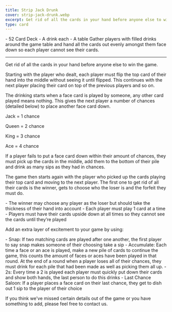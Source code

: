```yaml
---
title: Strip Jack Drunk
cover: strip-jack-drunk.webp
excerpt: Get rid of all the cards in your hand before anyone else to win the game.
type: card
---
```


<GameHero
  cover="/BeerGoggleGames/images/strip-jack-drunk.webp"
  alt="Strip Jack Drunk"
/>

<GameSection title="Equipment" icon="/BeerGoggleGames/images/liquor.webp">
-   52 Card Deck
-   A drink each
-   A table
</GameSection>

<GameSection title="Setup" icon="/BeerGoggleGames/images/settings.webp">
Gather players with filled drinks around the game table and hand all the cards out evenly amongst them face down so each player cannot see their cards.

* * *
</GameSection>

<GameSection title="Aim of the Game" icon="/BeerGoggleGames/images/target.webp">
<p>Get rid of all the cards in your hand before anyone else to win the game.</p>
</GameSection>

<GameSection title="How to Play" icon="/BeerGoggleGames/images/question.webp">
Starting with the player who dealt, each player must flip the top card of their hand into the middle without seeing it until flipped. This continues with the next player placing their card on top of the previous players and so on.

The drinking starts when a face card is played by someone, any other card played means nothing. This gives the next player a number of chances (detailed below) to place another face card down.

Jack = 1 chance

Queen = 2 chance

King = 3 chance

Ace = 4 chance

If a player fails to put a face card down within their amount of chances, they must pick up the cards in the middle, add them to the bottom of their pile and drink as many sips as they had in chances.

The game then starts again with the player who picked up the cards playing their top card and moving to the next player. The first one to get rid of all their cards is the winner, gets to choose who the loser is and the forfeit they must do.
</GameSection>

<GameSection title="Rules" icon="/BeerGoggleGames/images/rules.webp">
-   The winner may choose any player as the loser but should take the thickness of their hand into account
-   Each player must play 1 card at a time
-   Players must have their cards upside down at all times so they cannot see the cards until they’re played
</GameSection>

<GameSection title="Special Edition" icon="/BeerGoggleGames/images/special.webp">
<p>Add an extra layer of excitement to your game by using:</p>
</GameSection>

<GameSection title="**Bonus Rules**" icon="/BeerGoggleGames/images/question.webp">
-   Snap: If two matching cards are played after one another, the first player to say snap makes someone of their choosing take a sip
-   Accumulate: Each time a face or an ace is played, make a new pile of cards to continue the game, this counts the amount of faces or aces have been played in that round. At the end of a round when a player loses all of their chances, they must drink for each pile that had been made as well as picking them all up.
-   2s: Every time a 2 is played each player must quickly put down their cards and show both hands, the last person to do this drinks
-   Last Chance Saloon: If a player places a face card on their last chance, they get to dish out 1 sip to the player of their choice
</GameSection>

<ShareButtons title="Strip Jack Drunk" />

<FeedbackCard>
<p>If you think we've missed certain details out of the game or you have something to add, please feel free to contact us.</p>
</FeedbackCard>
